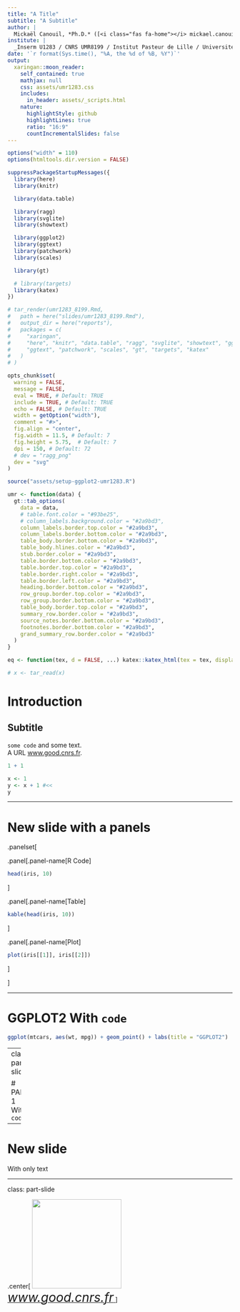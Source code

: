 ```yaml
---
title: "A Title"
subtitle: "A Subtitle"
author: |
  Mickaël Canouil, *Ph.D.* ([<i class="fas fa-home"></i> mickael.canouil.fr](https://mickael.canouil.fr/))
institute: |
  _Inserm U1283 / CNRS UMR8199 / Institut Pasteur de Lille / Université de Lille_
date: '`r format(Sys.time(), "%A, the %d of %B, %Y")`'
output:
  xaringan::moon_reader:
    self_contained: true
    mathjax: null
    css: assets/umr1283.css
    includes:
      in_header: assets/_scripts.html
    nature:
      highlightStyle: github
      highlightLines: true
      ratio: "16:9"
      countIncrementalSlides: false
---
```


```r
options("width" = 110)
options(htmltools.dir.version = FALSE)

suppressPackageStartupMessages({
  library(here)
  library(knitr)

  library(data.table)

  library(ragg)
  library(svglite)
  library(showtext)

  library(ggplot2)
  library(ggtext)
  library(patchwork)
  library(scales)

  library(gt)

  # library(targets)
  library(katex)
})

# tar_render(umr1283_8199.Rmd,
#   path = here("slides/umr1283_8199.Rmd"),
#   output_dir = here("reports"),
#   packages = c(
#     "xaringan",
#     "here", "knitr", "data.table", "ragg", "svglite", "showtext", "ggplot2",
#     "ggtext", "patchwork", "scales", "gt", "targets", "katex"
#   )
# )
```

```r
opts_chunk$set(
  warning = FALSE,
  message = FALSE,
  eval = TRUE, # Default: TRUE
  include = TRUE, # Default: TRUE
  echo = FALSE, # Default: TRUE
  width = getOption("width"),
  comment = "#>",
  fig.align = "center",
  fig.width = 11.5, # Default: 7
  fig.height = 5.75,  # Default: 7
  dpi = 150, # Default: 72
  # dev = "ragg_png"
  dev = "svg"
)
```

```r
source("assets/setup-ggplot2-umr1283.R")
```

```r
umr <- function(data) {
  gt::tab_options(
    data = data,
    # table.font.color = "#93be25",
    # column_labels.background.color = "#2a9bd3",
    column_labels.border.top.color = "#2a9bd3",
    column_labels.border.bottom.color = "#2a9bd3",
    table_body.border.bottom.color = "#2a9bd3",
    table_body.hlines.color = "#2a9bd3",
    stub.border.color = "#2a9bd3",
    table.border.bottom.color = "#2a9bd3",
    table.border.top.color = "#2a9bd3",
    table.border.right.color = "#2a9bd3",
    table.border.left.color = "#2a9bd3",
    heading.border.bottom.color = "#2a9bd3",
    row_group.border.top.color = "#2a9bd3",
    row_group.border.bottom.color = "#2a9bd3",
    table_body.border.top.color = "#2a9bd3",
    summary_row.border.color = "#2a9bd3",
    source_notes.border.bottom.color = "#2a9bd3",
    footnotes.border.bottom.color = "#2a9bd3",
    grand_summary_row.border.color = "#2a9bd3"
  )
}
```

```r
eq <- function(tex, d = FALSE, ...) katex::katex_html(tex = tex, displayMode = d, ..., output = "html")
```

```r
# x <- tar_read(x)
```

# Introduction

## Subtitle

`some code` and some text.  
A URL [www.good.cnrs.fr](https://www.good.cnrs.fr/).

```r
1 + 1
```

```r
x <- 1
y <- x + 1 #<<
y
```

---

# New slide with a panels

.panelset[

.panel[.panel-name[R Code]

```r
head(iris, 10)
```

]

.panel[.panel-name[Table]

```r
kable(head(iris, 10))
```

]

.panel[.panel-name[Plot]

```r
plot(iris[[1]], iris[[2]])
```

]

]

---

# GGPLOT2 With `code`

```r
ggplot(mtcars, aes(wt, mpg)) + geom_point() + labs(title = "GGPLOT2")
```

---
class: part-slide

# PART 1 With `code`

---

# New slide

With only text

---
class: part-slide

.center[
<a href="https://www.good.cnrs.fr/" target="_blank"><img src="https://raw.githubusercontent.com/mcanouil/hex-stickers/main/SVG/umr1283_8199.svg" width = "200px"/></br>
<i style="font-size: 200%">www.good.cnrs.fr</i>
</a>
]
